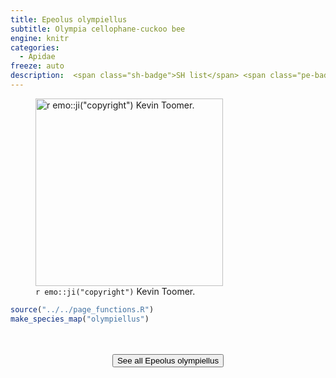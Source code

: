 ```yaml
---
title: Epeolus olympiellus
subtitle: Olympia cellophane-cuckoo bee
engine: knitr
categories:
  - Apidae
freeze: auto
description:  <span class="sh-badge">SH list</span> <span class="pe-badge">PM Evidence</span> <span class="gali-badge">Galiano</span>
---
```

![`r emo::ji("copyright")` Kevin Toomer.](https://inaturalist-open-data.s3.amazonaws.com/photos/289393042/large.jpeg){height=300}





```r
source("../../page_functions.R")
make_species_map("olympiellus")
```
<br><br>
<center>


<a href="https://inaturalist.ca/observations?place_id=any&quality_grade=research&subview=map&taxon_id=924642"><button type="button" class="btn btn-secondary">See all Epeolus olympiellus <i class="fa-solid fa-arrow-up-right-from-square"></i> </button></a>
</center>

